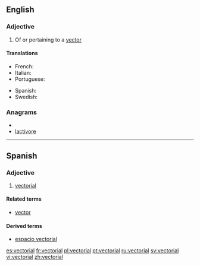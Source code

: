 ==English==

===Adjective===
{{en-adj}}

# {{maths}} Of or pertaining to a [[vector]]

====Translations====
{{trans-top|of or pertaining to a vector}}
* French: {{t+|fr|vectoriel}}
* Italian: {{t-|it|vettoriale}}
* Portuguese: {{t+|pt|vectorial}}
{{trans-mid}}
* Spanish: {{t+|es|vectorial}}
* Swedish: {{t-|sv|vektoriell}}
{{trans-bottom}}

===Anagrams===
* {{alphagram|aceilortv}}
* [[lactivore#English|lactivore]]

----

==Spanish==

===Adjective===
{{es-adj|pl=vectoriales}}

# {{maths|lang=es}} [[#English|vectorial]]

====Related terms====
* [[vector]]

====Derived terms====
*[[espacio vectorial]]

[[es:vectorial]]
[[fr:vectorial]]
[[pl:vectorial]]
[[pt:vectorial]]
[[ru:vectorial]]
[[sv:vectorial]]
[[vi:vectorial]]
[[zh:vectorial]]